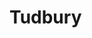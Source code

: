 
# Tudbury
<ProjectDetails
  floatRight
  region="Stormlands"
  house="House Tudbury"
  type="Keep"
  status="Completed"
  warp="/warp Tudbury"
  projectLead="Knight Krawler, Nonillionman"
  dateStarted="2014-04-09T07:00:00+00:00"
  dateCompleted="2014-04-09T07:00:00+00:00"
/>

